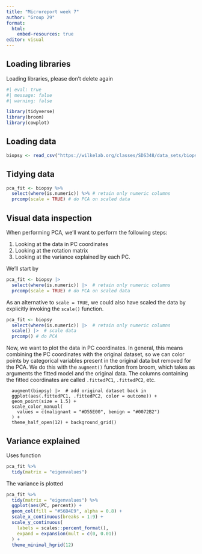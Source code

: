 ```yaml
---
title: "Microreport week 7"
author: "Group 29"
format:
  html:
    embed-resources: true
editor: visual
---
```


## Loading libraries

Loading libraries, please don't delete again

```r
#| eval: true
#| message: false
#| warning: false

library(tidyverse)
library(broom)
library(cowplot)
```

## Loading data

```r
biopsy <- read_csv("https://wilkelab.org/classes/SDS348/data_sets/biopsy.csv")
```

## Tidying data

```r
pca_fit <- biopsy %>% 
  select(where(is.numeric)) %>% # retain only numeric columns
  prcomp(scale = TRUE) # do PCA on scaled data
```

## Visual data inspection

When performing PCA, we'll want to perform the following steps:

1.  Looking at the data in PC coordinates
2.  Looking at the rotation matrix
3.  Looking at the variance explained by each PC.

We'll start by

```r
pca_fit <- biopsy |> 
  select(where(is.numeric)) |>  # retain only numeric columns
  prcomp(scale = TRUE) # do PCA on scaled data
```

As an alternative to `scale = TRUE`, we could also have scaled the data by explicitly invoking the `scale()` function.

```r
pca_fit <- biopsy 
  select(where(is.numeric)) |>  # retain only numeric columns
  scale() |>  # scale data
  prcomp() # do PCA
```

Now, we want to plot the data in PC coordinates. In general, this means combining the PC coordinates with the original dataset, so we can color points by categorical variables present in the original data but removed for the PCA. We do this with the `augment()` function from broom, which takes as arguments the fitted model and the original data. The columns containing the fitted coordinates are called `.fittedPC1`, `.fittedPC2`, etc.

```pca_fit
  augment(biopsy) |>  # add original dataset back in
  ggplot(aes(.fittedPC1, .fittedPC2, color = outcome)) + 
  geom_point(size = 1.5) +
  scale_color_manual(
    values = c(malignant = "#D55E00", benign = "#0072B2")
  ) +
  theme_half_open(12) + background_grid()
```

## Variance explained

Uses function

```r
pca_fit %>%
  tidy(matrix = "eigenvalues")
```

The variance is plotted

```r
pca_fit %>%
  tidy(matrix = "eigenvalues") %>%
  ggplot(aes(PC, percent)) +
  geom_col(fill = "#56B4E9", alpha = 0.8) +
  scale_x_continuous(breaks = 1:9) +
  scale_y_continuous(
    labels = scales::percent_format(),
    expand = expansion(mult = c(0, 0.01))
  ) +
  theme_minimal_hgrid(12)
```
